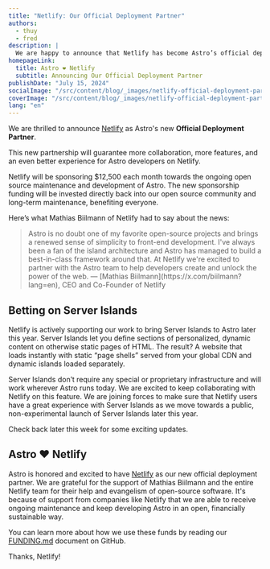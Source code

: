 ```yaml
---
title: "Netlify: Our Official Deployment Partner"
authors:
  - thuy
  - fred
description: |
  We are happy to announce that Netlify has become Astro’s official deployment partner, donating $12,500 each month towards the ongoing open source maintenance and development of Astro.
homepageLink:
  title: Astro ❤️ Netlify
  subtitle: Announcing Our Official Deployment Partner
publishDate: "July 15, 2024"
socialImage: "/src/content/blog/_images/netlify-official-deployment-partner/astro-netlify-social.webp"
coverImage: "/src/content/blog/_images/netlify-official-deployment-partner/astro-netlify-header.webp"
lang: "en"
---
```



We are thrilled to announce [Netlify](https://www.netlify.com/?utm_campaign=Astro-2024&utm_source=astro-referral) 
as Astro's new **Official Deployment Partner**.

This new partnership will guarantee more collaboration, more features, and an even better experience for Astro developers on Netlify.

Netlify will be sponsoring $12,500 each month towards the ongoing open source maintenance and development of Astro. 
The new sponsorship funding will be invested directly back into our open source community and long-term maintenance, benefiting everyone.

Here’s what Mathias Biilmann of Netlify had to say about the news:

<Blockquote>
	<Fragment slot="quote" >
		Astro is no doubt one of my favorite open-source projects and brings a renewed sense of simplicity to front-end development. I've always been a fan of the island architecture and Astro has managed to build a best-in-class framework around that. At Netlify we're excited to partner with the Astro team to help developers create and unlock the power of the web.
	</Fragment>
	<Fragment slot="caption">
		— [Mathias Biilmann](https://x.com/biilmann?lang=en), CEO and Co-Founder of Netlify
	</Fragment>
</Blockquote>

## Betting on Server Islands

Netlify is actively supporting our work to bring Server Islands to Astro later this year. Server Islands 
let you define sections of personalized, dynamic content on otherwise static pages of HTML. The result? 
A website that loads instantly with static “page shells” served from your global CDN and dynamic islands loaded separately.

Server Islands don’t require any special or proprietary infrastructure and will work wherever Astro runs today. 
We are excited to keep collaborating with Netlify on this feature. We are joining forces to make sure 
that Netlify users have a great experience with Server Islands as we move towards a public, non-experimental 
launch of Server Islands later this year. 

Check back later this week for some exciting updates.

## Astro ❤️ Netlify

Astro is honored and excited to have [Netlify](https://www.netlify.com/?utm_campaign=Astro-2024&utm_source=astro-referral) as our new official deployment partner. We are grateful for the support of Mathias Biilmann and the entire Netlify team for their help and evangelism of open-source software. It's because of support from companies like Netlify that we are able to receive ongoing maintenance and keep developing Astro in an open, financially sustainable way.

You can learn more about how we use these funds by reading our [FUNDING.md](https://github.com/withastro/.github/blob/main/FUNDING.md) document on GitHub.

Thanks, Netlify!
